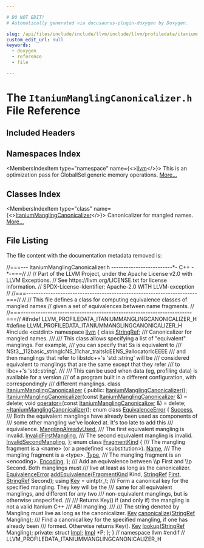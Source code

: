 ```yaml
---

# DO NOT EDIT!
# Automatically generated via docusaurus-plugin-doxygen by Doxygen.

slug: /api/files/include/include/llvm/include/llvm/profiledata/itaniummanglingcanonicalizer-h
custom_edit_url: null
keywords:
  - doxygen
  - reference
  - file

---
```





# The `ItaniumManglingCanonicalizer.h` File Reference

<DoxygenPage pluginConfig={pluginConfig}>



## Included Headers

<IncludesList>
<IncludesListItem
  filePath="cstdint"
  permalink=""
  isLocal="false" />
</IncludesList>

## Namespaces Index

<MembersIndex>

<MembersIndexItem
  type="namespace"
  name={<><a href="/docs/api/namespaces/llvm">llvm</a></>}>
This is an optimization pass for GlobalISel generic memory operations. <a href="/docs/api/namespaces/llvm/#details">More...</a>
</MembersIndexItem>

</MembersIndex>

## Classes Index

<MembersIndex>

<MembersIndexItem
  type="class"
  name={<><a href="/docs/api/classes/llvm/itaniummanglingcanonicalizer">ItaniumManglingCanonicalizer</a></>}>
Canonicalizer for mangled names. <a href="/docs/api/classes/llvm/itaniummanglingcanonicalizer/#details">More...</a>
</MembersIndexItem>

</MembersIndex>


## File Listing

The file content with the documentation metadata removed is:

<ProgramListing>

<Link id="l00001" /><CodeLine lineNumber="1"><Highlight kind="comment">//===--- ItaniumManglingCanonicalizer.h -------------------------&#42;- C++ -&#42;-===//</Highlight><Highlight kind="normal"></Highlight></CodeLine>
<Link id="l00002" /><CodeLine lineNumber="2"><Highlight kind="normal"></Highlight><Highlight kind="comment">//</Highlight><Highlight kind="normal"></Highlight></CodeLine>
<Link id="l00003" /><CodeLine lineNumber="3"><Highlight kind="normal"></Highlight><Highlight kind="comment">// Part of the LLVM Project, under the Apache License v2.0 with LLVM Exceptions.</Highlight><Highlight kind="normal"></Highlight></CodeLine>
<Link id="l00004" /><CodeLine lineNumber="4"><Highlight kind="normal"></Highlight><Highlight kind="comment">// See https://llvm.org/LICENSE.txt for license information.</Highlight><Highlight kind="normal"></Highlight></CodeLine>
<Link id="l00005" /><CodeLine lineNumber="5"><Highlight kind="normal"></Highlight><Highlight kind="comment">// SPDX-License-Identifier: Apache-2.0 WITH LLVM-exception</Highlight><Highlight kind="normal"></Highlight></CodeLine>
<Link id="l00006" /><CodeLine lineNumber="6"><Highlight kind="normal"></Highlight><Highlight kind="comment">//</Highlight><Highlight kind="normal"></Highlight></CodeLine>
<Link id="l00007" /><CodeLine lineNumber="7"><Highlight kind="normal"></Highlight><Highlight kind="comment">//===----------------------------------------------------------------------===//</Highlight><Highlight kind="normal"></Highlight></CodeLine>
<Link id="l00008" /><CodeLine lineNumber="8"><Highlight kind="normal"></Highlight><Highlight kind="comment">//</Highlight><Highlight kind="normal"></Highlight></CodeLine>
<Link id="l00009" /><CodeLine lineNumber="9"><Highlight kind="normal"></Highlight><Highlight kind="comment">// This file defines a class for computing equivalence classes of mangled names</Highlight><Highlight kind="normal"></Highlight></CodeLine>
<Link id="l00010" /><CodeLine lineNumber="10"><Highlight kind="normal"></Highlight><Highlight kind="comment">// given a set of equivalences between name fragments.</Highlight><Highlight kind="normal"></Highlight></CodeLine>
<Link id="l00011" /><CodeLine lineNumber="11"><Highlight kind="normal"></Highlight><Highlight kind="comment">//</Highlight><Highlight kind="normal"></Highlight></CodeLine>
<Link id="l00012" /><CodeLine lineNumber="12"><Highlight kind="normal"></Highlight><Highlight kind="comment">//===----------------------------------------------------------------------===//</Highlight><Highlight kind="normal"></Highlight></CodeLine>
<Link id="l00013" /><CodeLine lineNumber="13"><Highlight kind="normal"></Highlight></CodeLine>
<Link id="l00014" /><CodeLine lineNumber="14"><Highlight kind="normal"></Highlight><Highlight kind="preprocessor">#ifndef LLVM&#95;PROFILEDATA&#95;ITANIUMMANGLINGCANONICALIZER&#95;H</Highlight><Highlight kind="normal"></Highlight></CodeLine>
<Link id="l00015" /><CodeLine lineNumber="15"><Highlight kind="normal"></Highlight><Highlight kind="preprocessor">#define LLVM&#95;PROFILEDATA&#95;ITANIUMMANGLINGCANONICALIZER&#95;H</Highlight><Highlight kind="normal"></Highlight></CodeLine>
<Link id="l00016" /><CodeLine lineNumber="16"><Highlight kind="normal"></Highlight></CodeLine>
<Link id="l00017" /><CodeLine lineNumber="17"><Highlight kind="normal"></Highlight><Highlight kind="preprocessor">#include &lt;cstdint&gt;</Highlight><Highlight kind="normal"></Highlight></CodeLine>
<Link id="l00018" /><CodeLine lineNumber="18"><Highlight kind="normal"></Highlight></CodeLine>
<Link id="l00019" /><CodeLine lineNumber="19"><Highlight kind="normal"></Highlight><Highlight kind="keyword">namespace </Highlight><Highlight kind="normal"><a href="/docs/api/namespaces/llvm">llvm</a> &#123;</Highlight></CodeLine>
<Link id="l00020" /><CodeLine lineNumber="20"><Highlight kind="normal"></Highlight></CodeLine>
<Link id="l00021" /><CodeLine lineNumber="21"><Highlight kind="normal"></Highlight><Highlight kind="keyword">class </Highlight><Highlight kind="normal"><a href="/docs/api/classes/llvm/stringref">StringRef</a>;</Highlight></CodeLine>
<Link id="l00022" /><CodeLine lineNumber="22"><Highlight kind="normal"></Highlight><Highlight kind="comment"></Highlight></CodeLine>
<Link id="l00023" /><CodeLine lineNumber="23"><Highlight kind="comment">/// Canonicalizer for mangled names.</Highlight></CodeLine>
<Link id="l00024" /><CodeLine lineNumber="24"><Highlight kind="comment">///</Highlight></CodeLine>
<Link id="l00025" /><CodeLine lineNumber="25"><Highlight kind="comment">/// This class allows specifying a list of &quot;equivalent&quot; manglings. For example,</Highlight></CodeLine>
<Link id="l00026" /><CodeLine lineNumber="26"><Highlight kind="comment">/// you can specify that Ss is equivalent to</Highlight></CodeLine>
<Link id="l00027" /><CodeLine lineNumber="27"><Highlight kind="comment">///   NSt3&#95;&#95;112basic&#95;stringIcNS&#95;11char&#95;traitsIcEENS&#95;9allocatorIcEEEE</Highlight></CodeLine>
<Link id="l00028" /><CodeLine lineNumber="28"><Highlight kind="comment">/// and then manglings that refer to libstdc++&#39;s &#39;std::string&#39; will be</Highlight></CodeLine>
<Link id="l00029" /><CodeLine lineNumber="29"><Highlight kind="comment">/// considered equivalent to manglings that are the same except that they refer</Highlight></CodeLine>
<Link id="l00030" /><CodeLine lineNumber="30"><Highlight kind="comment">/// to libc++&#39;s &#39;std::string&#39;.</Highlight></CodeLine>
<Link id="l00031" /><CodeLine lineNumber="31"><Highlight kind="comment">///</Highlight></CodeLine>
<Link id="l00032" /><CodeLine lineNumber="32"><Highlight kind="comment">/// This can be used when data (eg, profiling data) is available for a version</Highlight></CodeLine>
<Link id="l00033" /><CodeLine lineNumber="33"><Highlight kind="comment">/// of a program built in a different configuration, with correspondingly</Highlight></CodeLine>
<Link id="l00034" /><CodeLine lineNumber="34"><Highlight kind="comment">/// different manglings.</Highlight><Highlight kind="normal"></Highlight></CodeLine>
<Link id="l00035" /><CodeLine lineNumber="35" lineLink="/docs/api/classes/llvm/itaniummanglingcanonicalizer"><Highlight kind="normal"></Highlight><Highlight kind="keyword">class </Highlight><Highlight kind="normal"><a href="/docs/api/classes/llvm/itaniummanglingcanonicalizer/#a6961d7ccbe52d290462b070723b28d8a">ItaniumManglingCanonicalizer</a> &#123;</Highlight></CodeLine>
<Link id="l00036" /><CodeLine lineNumber="36"><Highlight kind="normal"></Highlight><Highlight kind="keyword">public</Highlight><Highlight kind="normal">:</Highlight></CodeLine>
<Link id="l00037" /><CodeLine lineNumber="37"><Highlight kind="normal">  <a href="/docs/api/classes/llvm/itaniummanglingcanonicalizer/#a6961d7ccbe52d290462b070723b28d8a">ItaniumManglingCanonicalizer</a>();</Highlight></CodeLine>
<Link id="l00038" /><CodeLine lineNumber="38" lineLink="/docs/api/classes/llvm/itaniummanglingcanonicalizer/#a917ac4484a427960b5215d3c75b49ce3"><Highlight kind="normal">  <a href="/docs/api/classes/llvm/itaniummanglingcanonicalizer/#a917ac4484a427960b5215d3c75b49ce3">ItaniumManglingCanonicalizer</a>(</Highlight><Highlight kind="keyword">const</Highlight><Highlight kind="normal"> <a href="/docs/api/classes/llvm/itaniummanglingcanonicalizer/#a6961d7ccbe52d290462b070723b28d8a">ItaniumManglingCanonicalizer</a> &amp;) = </Highlight><Highlight kind="keyword">delete</Highlight><Highlight kind="normal">;</Highlight></CodeLine>
<Link id="l00039" /><CodeLine lineNumber="39" lineLink="/docs/api/classes/llvm/itaniummanglingcanonicalizer/#a9120acda61fc5a4db6497f264b5a5776"><Highlight kind="normal">  </Highlight><Highlight kind="keywordtype">void</Highlight><Highlight kind="normal"> <a href="/docs/api/classes/llvm/itaniummanglingcanonicalizer/#a9120acda61fc5a4db6497f264b5a5776">operator=</a>(</Highlight><Highlight kind="keyword">const</Highlight><Highlight kind="normal"> <a href="/docs/api/classes/llvm/itaniummanglingcanonicalizer/#a6961d7ccbe52d290462b070723b28d8a">ItaniumManglingCanonicalizer</a> &amp;) = </Highlight><Highlight kind="keyword">delete</Highlight><Highlight kind="normal">;</Highlight></CodeLine>
<Link id="l00040" /><CodeLine lineNumber="40"><Highlight kind="normal">  <a href="/docs/api/classes/llvm/itaniummanglingcanonicalizer/#af9ea84e7b98a9369f8f698dfb13ab9eb">~ItaniumManglingCanonicalizer</a>();</Highlight></CodeLine>
<Link id="l00041" /><CodeLine lineNumber="41"><Highlight kind="normal"></Highlight></CodeLine>
<Link id="l00042" /><CodeLine lineNumber="42" lineLink="/docs/api/classes/llvm/itaniummanglingcanonicalizer/#aafe55e9568e103b706b17e200b60255b"><Highlight kind="normal">  </Highlight><Highlight kind="keyword">enum class</Highlight><Highlight kind="normal"> <a href="/docs/api/classes/llvm/itaniummanglingcanonicalizer/#aafe55e9568e103b706b17e200b60255b">EquivalenceError</a> &#123;</Highlight></CodeLine>
<Link id="l00043" /><CodeLine lineNumber="43" lineLink="/docs/api/classes/llvm/itaniummanglingcanonicalizer/#aafe55e9568e103b706b17e200b60255ba505a83f220c02df2f85c3810cd9ceb38"><Highlight kind="normal">    <a href="/docs/api/classes/llvm/itaniummanglingcanonicalizer/#aafe55e9568e103b706b17e200b60255ba505a83f220c02df2f85c3810cd9ceb38">Success</a>,</Highlight></CodeLine>
<Link id="l00044" /><CodeLine lineNumber="44"><Highlight kind="normal"></Highlight><Highlight kind="comment"></Highlight></CodeLine>
<Link id="l00045" /><CodeLine lineNumber="45"><Highlight kind="comment">    /// Both the equivalent manglings have already been used as components of</Highlight></CodeLine>
<Link id="l00046" /><CodeLine lineNumber="46"><Highlight kind="comment">    /// some other mangling we&#39;ve looked at. It&#39;s too late to add this</Highlight></CodeLine>
<Link id="l00047" /><CodeLine lineNumber="47"><Highlight kind="comment">    /// equivalence.</Highlight><Highlight kind="normal"></Highlight></CodeLine>
<Link id="l00048" /><CodeLine lineNumber="48" lineLink="/docs/api/classes/llvm/itaniummanglingcanonicalizer/#aafe55e9568e103b706b17e200b60255bacfbb79d82c398072421c3364c40689e3"><Highlight kind="normal">    <a href="/docs/api/classes/llvm/itaniummanglingcanonicalizer/#aafe55e9568e103b706b17e200b60255bacfbb79d82c398072421c3364c40689e3">ManglingAlreadyUsed</a>,</Highlight></CodeLine>
<Link id="l00049" /><CodeLine lineNumber="49"><Highlight kind="normal"></Highlight><Highlight kind="comment"></Highlight></CodeLine>
<Link id="l00050" /><CodeLine lineNumber="50"><Highlight kind="comment">    /// The first equivalent mangling is invalid.</Highlight><Highlight kind="normal"></Highlight></CodeLine>
<Link id="l00051" /><CodeLine lineNumber="51" lineLink="/docs/api/classes/llvm/itaniummanglingcanonicalizer/#aafe55e9568e103b706b17e200b60255ba027afea6f0d52ef16c3ae4a0850794e4"><Highlight kind="normal">    <a href="/docs/api/classes/llvm/itaniummanglingcanonicalizer/#aafe55e9568e103b706b17e200b60255ba027afea6f0d52ef16c3ae4a0850794e4">InvalidFirstMangling</a>,</Highlight></CodeLine>
<Link id="l00052" /><CodeLine lineNumber="52"><Highlight kind="normal"></Highlight><Highlight kind="comment"></Highlight></CodeLine>
<Link id="l00053" /><CodeLine lineNumber="53"><Highlight kind="comment">    /// The second equivalent mangling is invalid.</Highlight><Highlight kind="normal"></Highlight></CodeLine>
<Link id="l00054" /><CodeLine lineNumber="54" lineLink="/docs/api/classes/llvm/itaniummanglingcanonicalizer/#aafe55e9568e103b706b17e200b60255bab8e14fea99e484abef493123dea6d9cd"><Highlight kind="normal">    <a href="/docs/api/classes/llvm/itaniummanglingcanonicalizer/#aafe55e9568e103b706b17e200b60255bab8e14fea99e484abef493123dea6d9cd">InvalidSecondMangling</a>,</Highlight></CodeLine>
<Link id="l00055" /><CodeLine lineNumber="55"><Highlight kind="normal">  &#125;;</Highlight></CodeLine>
<Link id="l00056" /><CodeLine lineNumber="56"><Highlight kind="normal"></Highlight></CodeLine>
<Link id="l00057" /><CodeLine lineNumber="57" lineLink="/docs/api/classes/llvm/itaniummanglingcanonicalizer/#a0106d0d768f5ea4c92b0700fb2e01c46"><Highlight kind="normal">  </Highlight><Highlight kind="keyword">enum class</Highlight><Highlight kind="normal"> <a href="/docs/api/classes/llvm/itaniummanglingcanonicalizer/#a0106d0d768f5ea4c92b0700fb2e01c46">FragmentKind</a> &#123;</Highlight><Highlight kind="comment"></Highlight></CodeLine>
<Link id="l00058" /><CodeLine lineNumber="58"><Highlight kind="comment">    /// The mangling fragment is a &lt;name&gt; (or a predefined &lt;substitution&gt;).</Highlight><Highlight kind="normal"></Highlight></CodeLine>
<Link id="l00059" /><CodeLine lineNumber="59" lineLink="/docs/api/classes/llvm/itaniummanglingcanonicalizer/#a0106d0d768f5ea4c92b0700fb2e01c46a49ee3087348e8d44e1feda1917443987"><Highlight kind="normal">    <a href="/docs/api/classes/llvm/itaniummanglingcanonicalizer/#a0106d0d768f5ea4c92b0700fb2e01c46a49ee3087348e8d44e1feda1917443987">Name</a>,</Highlight><Highlight kind="comment"></Highlight></CodeLine>
<Link id="l00060" /><CodeLine lineNumber="60"><Highlight kind="comment">    /// The mangling fragment is a &lt;type&gt;.</Highlight><Highlight kind="normal"></Highlight></CodeLine>
<Link id="l00061" /><CodeLine lineNumber="61" lineLink="/docs/api/classes/llvm/itaniummanglingcanonicalizer/#a0106d0d768f5ea4c92b0700fb2e01c46aa1fa27779242b4902f7ae3bdd5c6d508"><Highlight kind="normal">    <a href="/docs/api/classes/llvm/itaniummanglingcanonicalizer/#a0106d0d768f5ea4c92b0700fb2e01c46aa1fa27779242b4902f7ae3bdd5c6d508">Type</a>,</Highlight><Highlight kind="comment"></Highlight></CodeLine>
<Link id="l00062" /><CodeLine lineNumber="62"><Highlight kind="comment">    /// The mangling fragment is an &lt;encoding&gt;.</Highlight><Highlight kind="normal"></Highlight></CodeLine>
<Link id="l00063" /><CodeLine lineNumber="63" lineLink="/docs/api/classes/llvm/itaniummanglingcanonicalizer/#a0106d0d768f5ea4c92b0700fb2e01c46a169a6f6b44766410bffebf76ff3dcf17"><Highlight kind="normal">    <a href="/docs/api/classes/llvm/itaniummanglingcanonicalizer/#a0106d0d768f5ea4c92b0700fb2e01c46a169a6f6b44766410bffebf76ff3dcf17">Encoding</a>,</Highlight></CodeLine>
<Link id="l00064" /><CodeLine lineNumber="64"><Highlight kind="normal">  &#125;;</Highlight></CodeLine>
<Link id="l00065" /><CodeLine lineNumber="65"><Highlight kind="normal"></Highlight><Highlight kind="comment"></Highlight></CodeLine>
<Link id="l00066" /><CodeLine lineNumber="66"><Highlight kind="comment">  /// Add an equivalence between \\p First and \\p Second. Both manglings must</Highlight></CodeLine>
<Link id="l00067" /><CodeLine lineNumber="67"><Highlight kind="comment">  /// live at least as long as the canonicalizer.</Highlight><Highlight kind="normal"></Highlight></CodeLine>
<Link id="l00068" /><CodeLine lineNumber="68"><Highlight kind="normal">  <a href="/docs/api/classes/llvm/itaniummanglingcanonicalizer/#aafe55e9568e103b706b17e200b60255b">EquivalenceError</a> <a href="/docs/api/classes/llvm/itaniummanglingcanonicalizer/#ad45212f80f0a702ccdf863f2b03227b9">addEquivalence</a>(<a href="/docs/api/classes/llvm/itaniummanglingcanonicalizer/#a0106d0d768f5ea4c92b0700fb2e01c46">FragmentKind</a> Kind, <a href="/docs/api/classes/llvm/stringref">StringRef</a> <a href="/docs/api/namespaces/llvm/#a9eb4f5b98b70ee4fab9614ed58282c1fa7fb55ed0b7a30342ba6da306428cae04">First</a>,</Highlight></CodeLine>
<Link id="l00069" /><CodeLine lineNumber="69"><Highlight kind="normal">                                  <a href="/docs/api/classes/llvm/stringref">StringRef</a> Second);</Highlight></CodeLine>
<Link id="l00070" /><CodeLine lineNumber="70"><Highlight kind="normal"></Highlight></CodeLine>
<Link id="l00071" /><CodeLine lineNumber="71" lineLink="/docs/api/classes/llvm/itaniummanglingcanonicalizer/#a830634afc3321cbb695156f050d16d8c"><Highlight kind="normal">  </Highlight><Highlight kind="keyword">using </Highlight><Highlight kind="normal"><a href="/docs/api/classes/llvm/itaniummanglingcanonicalizer/#a830634afc3321cbb695156f050d16d8c">Key</a> = uintptr&#95;t;</Highlight></CodeLine>
<Link id="l00072" /><CodeLine lineNumber="72"><Highlight kind="normal"></Highlight><Highlight kind="comment"></Highlight></CodeLine>
<Link id="l00073" /><CodeLine lineNumber="73"><Highlight kind="comment">  /// Form a canonical key for the specified mangling. They key will be the</Highlight></CodeLine>
<Link id="l00074" /><CodeLine lineNumber="74"><Highlight kind="comment">  /// same for all equivalent manglings, and different for any two</Highlight></CodeLine>
<Link id="l00075" /><CodeLine lineNumber="75"><Highlight kind="comment">  /// non-equivalent manglings, but is otherwise unspecified.</Highlight></CodeLine>
<Link id="l00076" /><CodeLine lineNumber="76"><Highlight kind="comment">  ///</Highlight></CodeLine>
<Link id="l00077" /><CodeLine lineNumber="77"><Highlight kind="comment">  /// Returns Key() if (and only if) the mangling is not a valid Itanium C++</Highlight></CodeLine>
<Link id="l00078" /><CodeLine lineNumber="78"><Highlight kind="comment">  /// ABI mangling.</Highlight></CodeLine>
<Link id="l00079" /><CodeLine lineNumber="79"><Highlight kind="comment">  ///</Highlight></CodeLine>
<Link id="l00080" /><CodeLine lineNumber="80"><Highlight kind="comment">  /// The string denoted by Mangling must live as long as the canonicalizer.</Highlight><Highlight kind="normal"></Highlight></CodeLine>
<Link id="l00081" /><CodeLine lineNumber="81"><Highlight kind="normal">  <a href="/docs/api/classes/llvm/itaniummanglingcanonicalizer/#a830634afc3321cbb695156f050d16d8c">Key</a> <a href="/docs/api/classes/llvm/itaniummanglingcanonicalizer/#a118854573d453cd9d48aa4d47d467846">canonicalize</a>(<a href="/docs/api/classes/llvm/stringref">StringRef</a> Mangling);</Highlight></CodeLine>
<Link id="l00082" /><CodeLine lineNumber="82"><Highlight kind="normal"></Highlight><Highlight kind="comment"></Highlight></CodeLine>
<Link id="l00083" /><CodeLine lineNumber="83"><Highlight kind="comment">  /// Find a canonical key for the specified mangling, if one has already been</Highlight></CodeLine>
<Link id="l00084" /><CodeLine lineNumber="84"><Highlight kind="comment">  /// formed. Otherwise returns Key().</Highlight><Highlight kind="normal"></Highlight></CodeLine>
<Link id="l00085" /><CodeLine lineNumber="85"><Highlight kind="normal">  <a href="/docs/api/classes/llvm/itaniummanglingcanonicalizer/#a830634afc3321cbb695156f050d16d8c">Key</a> <a href="/docs/api/classes/llvm/itaniummanglingcanonicalizer/#a0a2031331b5fe01f7aeea8ea89be858a">lookup</a>(<a href="/docs/api/classes/llvm/stringref">StringRef</a> Mangling);</Highlight></CodeLine>
<Link id="l00086" /><CodeLine lineNumber="86"><Highlight kind="normal"></Highlight></CodeLine>
<Link id="l00087" /><CodeLine lineNumber="87"><Highlight kind="normal"></Highlight><Highlight kind="keyword">private</Highlight><Highlight kind="normal">:</Highlight></CodeLine>
<Link id="l00088" /><CodeLine lineNumber="88"><Highlight kind="normal">  </Highlight><Highlight kind="keyword">struct </Highlight><Highlight kind="normal"><a href="/docs/api/structs/itaniummanglingcanonicalizer/impl">Impl</a>;</Highlight></CodeLine>
<Link id="l00089" /><CodeLine lineNumber="89"><Highlight kind="normal">  <a href="/docs/api/structs/itaniummanglingcanonicalizer/impl">Impl</a> &#42;P;</Highlight></CodeLine>
<Link id="l00090" /><CodeLine lineNumber="90"><Highlight kind="normal">&#125;;</Highlight></CodeLine>
<Link id="l00091" /><CodeLine lineNumber="91"><Highlight kind="normal">&#125; </Highlight><Highlight kind="comment">// namespace llvm</Highlight><Highlight kind="normal"></Highlight></CodeLine>
<Link id="l00092" /><CodeLine lineNumber="92"><Highlight kind="normal"></Highlight></CodeLine>
<Link id="l00093" /><CodeLine lineNumber="93"><Highlight kind="normal"></Highlight><Highlight kind="preprocessor">#endif </Highlight><Highlight kind="comment">// LLVM&#95;PROFILEDATA&#95;ITANIUMMANGLINGCANONICALIZER&#95;H</Highlight><Highlight kind="normal"></Highlight></CodeLine>

</ProgramListing>

</DoxygenPage>
